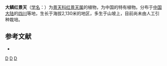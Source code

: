 {{Speciesbox 
| genus = Rhodiola
| species = macrolepis
| authority = (Franch.) [[傅书遐|S. H. Fu]]
}}

'''大鳞红景天'''（[[学名|学名]]：{{lang|la|''Rhodiola macrolepis''}}）为[[景天科|景天科]][[红景天属|红景天属]]的植物，为中国的特有植物。分布于[[中国大陆|中国大陆]]的[[四川|四川]]等地，生长于海拔2,130米的地区，多生于山坡上，目前尚未由人工引种栽培。

== 参考文献 ==
<div class="references-small">
* {{cite web| url =http://www.bioinfo.cn/db05/KmzwSpecies.php?action=view&id=5739| title =大鳞红景天| work =《中国高等植物数据库全库》| publisher =中国科学院微生物研究所| author =昆明植物研究所| accessdate =2009-02-25| deadurl =yes| archiveurl =https://web.archive.org/web/20160305093806/http://www.bioinfo.cn/db05/KmzwSpecies.php?action=view&id=5739| archivedate =2016-03-05}}
</div>
{{Taxonbar|from=Q10938637}}

{{DEFAULTSORT:Rhodiola macrolepis}}
[[Category:红景天属|D]]
[[Category:中國特有植物|D]]
[[Category:四川植物|D]]